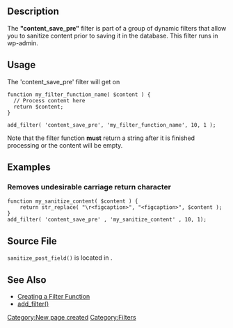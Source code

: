 ==Description==
The <b>"content_save_pre"</b> filter is part of a group of dynamic filters that allow you to sanitize content prior to saving it in the database. This filter runs in wp-admin.

==Usage==

The 'content_save_pre' filter will get on

<pre>
function my_filter_function_name( $content ) {
  // Process content here
  return $content;
}

add_filter( 'content_save_pre', 'my_filter_function_name', 10, 1 );
</pre>

Note that the filter function <b>must</b> return a string after it is finished processing or the content will be empty.

==Examples==
=== Removes undesirable carriage return character  ===
<pre>
function my_sanitize_content( $content ) {
    return str_replace( "\r<figcaption>", "<figcaption>", $content );
}
add_filter( 'content_save_pre' , 'my_sanitize_content' , 10, 1);
</pre>

== Source File ==
<tt>sanitize_post_field()</tt> is located in {{Trac|wp-includes/post.php|tags/{{CurrentVersion}}|180}}.

==See Also==
* [[Plugin_API#Create_a_Filter_Function|Creating a Filter Function]]
* [[Function_Reference/add_filter|add_filter()]]

[[Category:New page created]]
[[Category:Filters]]